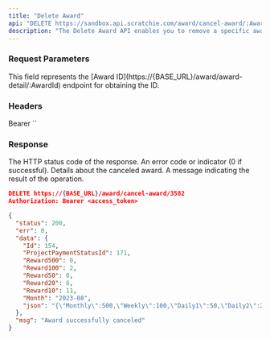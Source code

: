 ```yaml
---
title: "Delete Award"
api: "DELETE https://sandbox.api.scratchie.com/award/cancel-award/:AwardId"
description: "The Delete Award API enables you to remove a specific award from the Scratchie Open API system."
---
```


### Request Parameters

<ParamField body="AwardId" type="Number">
  This field represents the [Award ID](https://{BASE_URL}/award/award-detail/:AwardId) endpoint for obtaining the ID.
</ParamField>

### Headers

<ParamField body="Authorization" type="String">
  Bearer `<access_token>`
</ParamField>

### Response

<ResponseField name="status" type="Number">
  The HTTP status code of the response.
</ResponseField>

<ResponseField name="err" type="Number">
  An error code or indicator (0 if successful).
</ResponseField>

<ResponseField name="data" type="Object">
  Details about the canceled award.
</ResponseField>

<ResponseField name="msg" type="String">
  A message indicating the result of the operation.
</ResponseField>

<RequestExample>

```json
DELETE https://{BASE_URL}/award/cancel-award/3582
Authorization: Bearer <access_token>
```

</RequestExample>

<ResponseExample>

```json Response
{
  "status": 200,
  "err": 0,
  "data": {
    "Id": 154,
    "ProjectPaymentStatusId": 171,
    "Reward500": 0,
    "Reward100": 2,
    "Reward50": 0,
    "Reward20": 6,
    "Reward10": 11,
    "Month": "2023-08",
    "json": "{\"Monthly\":500,\"Weekly\":100,\"Daily1\":50,\"Daily2\":20,\"Daily3\":10}"
  },
  "msg": "Award successfully canceled"
}

```

</ResponseExample>
